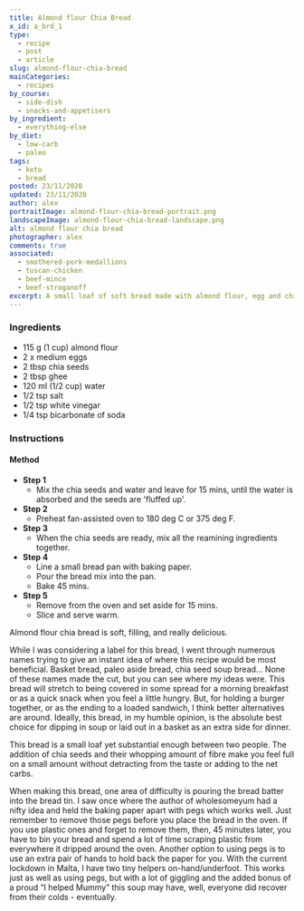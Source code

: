 ```yaml
---
title: Almond flour Chia Bread
x_id: a_brd_1
type:
  - recipe
  - post
  - article
slug: almond-flour-chia-bread
mainCategories: 
  - recipes
by_course:
  - side-dish
  - snacks-and-appetisers
by_ingredient:
  - everything-else
by_diet:
  - low-carb
  - paleo
tags: 
  - keto
  - bread
posted: 23/11/2020
updated: 23/11/2020
author: alex
portraitImage: almond-flour-chia-bread-portrait.png
landscapeImage: almond-flour-chia-bread-landscape.png
alt: almond flour chia bread
photographer: alex
comments: true
associated: 
  - smothered-pork-medallions
  - tuscan-chicken
  - beef-mince
  - beef-stroganoff
excerpt: A small loaf of soft bread made with almond flour, egg and chia seeds. Great for dipping in soup or in a basket at the side of a meal.
---
```


<Ingredients>

### Ingredients
    
  - 115 g (1 cup) almond flour
  - 2 x medium eggs
  - 2 tbsp chia seeds
  - 2 tbsp ghee
  - 120 ml (1/2 cup) water
  - 1/2 tsp salt
  - 1/2 tsp white vinegar
  - 1/4 tsp bicarbonate of soda

</Ingredients>

<Instructions>

### Instructions

#### Method

  - **Step 1**
    - Mix the chia seeds and water and leave for 15 mins, until the water is absorbed and the seeds are 'fluffed up'.
  - **Step 2**
    - Preheat fan-assisted oven to 180 deg C or 375 deg F.
  - **Step 3**
    - When the chia seeds are ready, mix all the reamining ingredients together.
  - **Step 4**
    - Line a small bread pan with baking paper.
    - Pour the bread mix into the pan.
    - Bake 45 mins.
  - **Step 5**
    - Remove from the oven and set aside for 15 mins.
    - Slice and serve warm.

</Instructions>

<PostBody>

Almond flour chia bread is soft, filling, and really delicious. 

While I was considering a label for this bread, I went through numerous names trying to give an instant idea of where this recipe would be most beneficial.  Basket bread, paleo aside bread, chia seed soup bread…  None of these names made the cut, but you can see where my ideas were.  This bread will stretch to being covered in some spread for a morning breakfast or as a quick snack when you feel a little hungry.  But, for holding a burger together, or as the ending to a loaded sandwich, I think better alternatives are around.  Ideally, this bread, in my humble opinion, is the absolute best choice for dipping in soup or laid out in a basket as an extra side for dinner.  

This bread is a small loaf yet substantial enough between two people. The addition of chia seeds and their whopping amount of fibre make you feel full on a small amount without detracting from the taste or adding to the net carbs. 

When making this bread, one area of difficulty is pouring the bread batter into the bread tin. I saw once where the author of wholesomeyum had a nifty idea and held the baking paper apart with pegs which works well. Just remember to remove those pegs before you place the bread in the oven.  If you use plastic ones and forget to remove them, then, 45 minutes later, you have to bin your bread and spend a lot of time scraping plastic from everywhere it dripped around the oven.  Another option to using pegs is to use an extra pair of hands to hold back the paper for you. With the current lockdown in Malta, I have two tiny helpers on-hand/underfoot. This works just as well as using pegs, but with a lot of giggling and the added bonus of a proud “I helped Mummy” this soup may have, well, everyone did recover from their colds - eventually.

</PostBody>


